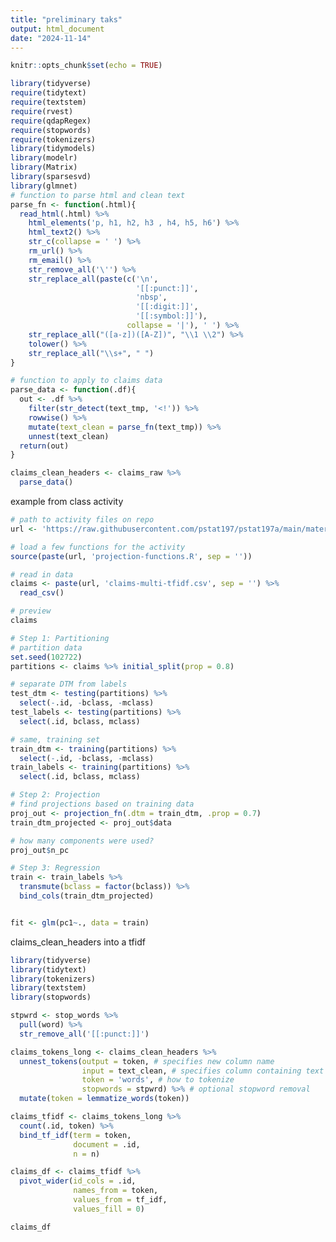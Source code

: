 ```yaml
---
title: "preliminary taks"
output: html_document
date: "2024-11-14"
---
```


```r
knitr::opts_chunk$set(echo = TRUE)
```

```r
library(tidyverse)
require(tidytext)
require(textstem)
require(rvest)
require(qdapRegex)
require(stopwords)
require(tokenizers)
library(tidymodels)
library(modelr)
library(Matrix)
library(sparsesvd)
library(glmnet)
# function to parse html and clean text
parse_fn <- function(.html){
  read_html(.html) %>%
    html_elements('p, h1, h2, h3 , h4, h5, h6') %>%
    html_text2() %>%
    str_c(collapse = ' ') %>%
    rm_url() %>%
    rm_email() %>%
    str_remove_all('\'') %>%
    str_replace_all(paste(c('\n', 
                            '[[:punct:]]', 
                            'nbsp', 
                            '[[:digit:]]', 
                            '[[:symbol:]]'),
                          collapse = '|'), ' ') %>%
    str_replace_all("([a-z])([A-Z])", "\\1 \\2") %>%
    tolower() %>%
    str_replace_all("\\s+", " ")
}

# function to apply to claims data
parse_data <- function(.df){
  out <- .df %>%
    filter(str_detect(text_tmp, '<!')) %>%
    rowwise() %>%
    mutate(text_clean = parse_fn(text_tmp)) %>%
    unnest(text_clean) 
  return(out)
}


```

```r
claims_clean_headers <- claims_raw %>%
  parse_data()
```

example from class activity
```r
# path to activity files on repo
url <- 'https://raw.githubusercontent.com/pstat197/pstat197a/main/materials/activities/data/'

# load a few functions for the activity
source(paste(url, 'projection-functions.R', sep = ''))

# read in data
claims <- paste(url, 'claims-multi-tfidf.csv', sep = '') %>%
  read_csv()

# preview
claims

# Step 1: Partitioning
# partition data
set.seed(102722)
partitions <- claims %>% initial_split(prop = 0.8)

# separate DTM from labels
test_dtm <- testing(partitions) %>%
  select(-.id, -bclass, -mclass)
test_labels <- testing(partitions) %>%
  select(.id, bclass, mclass)

# same, training set
train_dtm <- training(partitions) %>%
  select(-.id, -bclass, -mclass)
train_labels <- training(partitions) %>%
  select(.id, bclass, mclass)
```

```r
# Step 2: Projection
# find projections based on training data
proj_out <- projection_fn(.dtm = train_dtm, .prop = 0.7)
train_dtm_projected <- proj_out$data

# how many components were used?
proj_out$n_pc
```

```r
# Step 3: Regression
train <- train_labels %>%
  transmute(bclass = factor(bclass)) %>%
  bind_cols(train_dtm_projected)


fit <- glm(pc1~., data = train)
```

claims_clean_headers into a tfidf
```r
library(tidyverse)
library(tidytext)
library(tokenizers)
library(textstem)
library(stopwords)

stpwrd <- stop_words %>%
  pull(word) %>%
  str_remove_all('[[:punct:]]')

claims_tokens_long <- claims_clean_headers %>%
  unnest_tokens(output = token, # specifies new column name
                input = text_clean, # specifies column containing text
                token = 'words', # how to tokenize
                stopwords = stpwrd) %>% # optional stopword removal
  mutate(token = lemmatize_words(token)) 

claims_tfidf <- claims_tokens_long %>%
  count(.id, token) %>%
  bind_tf_idf(term = token,
              document = .id,
              n = n) 

claims_df <- claims_tfidf %>%
  pivot_wider(id_cols = .id, 
              names_from = token,
              values_from = tf_idf,
              values_fill = 0)

claims_df
```